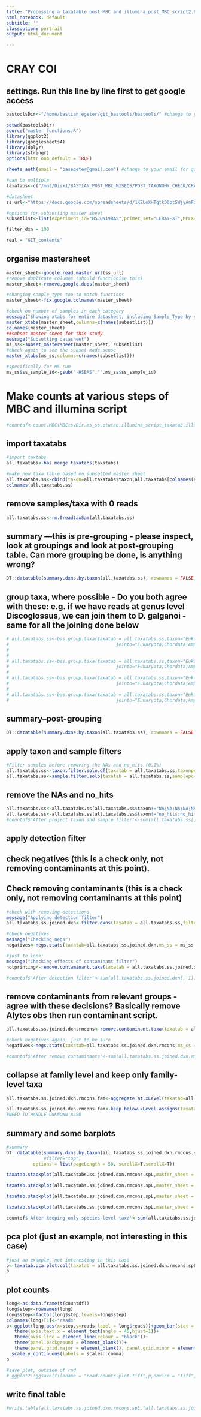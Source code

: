 ```yaml
---
title: "Processing a taxatable post MBC and illumina_post_MBC_script2.R"
html_notebook: default
subtitle: ''
classoption: portrait
output: html_document

---
```


# CRAY COI

## settings. Run this line by line first to get google access 

```r
bastoolsDir<-"/home/bastian.egeter/git_bastools/bastools/" #change to your bastools directory

setwd(bastoolsDir)
source("master_functions.R")
library(ggplot2)
library(googlesheets4)
library(dplyr)
library(stringr)
options(httr_oob_default = TRUE)

sheets_auth(email = "basegeter@gmail.com") #change to your email for google account

#can be multiple
taxatabs<-c("/mnt/Disk1/BASTIAN_POST_MBC_MISEQS/POST_TAXONOMY_CHECK/CRAY_REBIN/CRAY-HSJUN19BAS_COI.none.flash2.vsearch_qfilt.cutadapt.vsearch_uniq.vsearch_afilt.allsamples_step5.ALL_vsearch_uniq.nodenoise.noclust.rebins.taxatable.tf.spliced.txt")

#datasheet
ss_url<-"https://docs.google.com/spreadsheets/d/1KZLoXHTgtkD0btSWjyAmFiGJ_cPcYITyfFSlzehisRI/edit#gid=1531090624"

#options for subsetting master sheet 
subsetlist<-list(experiment_id="HSJUN19BAS",primer_set="LERAY-XT",MPLX="N",sample_type=c("Extraction_Negative","GIT_contents","PCR_negative"),Replicate_Name=c("ZYMO"))

filter_dxn = 100

real = "GIT_contents"
```

## organise mastersheet
```r
master_sheet<-google.read.master.url(ss_url)
#remove duplicate columns (should functionise this)
master_sheet<-remove.google.dups(master_sheet)

#changing sample_type too to match functions
master_sheet<-fix.google.colnames(master_sheet)

#check on number of samples in each category
message("Showing xtabs for entire datasheet, including Sample_Type by default")
master_xtabs(master_sheet,columns=c(names(subsetlist)))
colnames(master_sheet)
##subset master sheet for this study 
message("Subsetting datasheet")
ms_ss<-subset_mastersheet(master_sheet, subsetlist)
#check again to see the subset made sense
master_xtabs(ms_ss,columns=c(names(subsetlist)))

#specifically for HS run
ms_ss$ss_sample_id<-gsub("-HSBAS","",ms_ss$ss_sample_id)
```

# Make counts at various steps of MBC and illumina script
```r
#countdf<-count.MBC(MBCtsvDir,ms_ss,otutab,illumina_script_taxatab,illumina_script_taxatab_tf)
```

## import taxatabs
```r
#import taxtabs
all.taxatabs<-bas.merge.taxatabs(taxatabs)

#make new taxa table based on subsetted master sheet
all.taxatabs.ss<-cbind(taxon=all.taxatabs$taxon,all.taxatabs[colnames(all.taxatabs) %in% ms_ss$ss_sample_id])
colnames(all.taxatabs.ss)
```

## remove samples/taxa with 0 reads
```r
all.taxatabs.ss<-rm.0readtaxSam(all.taxatabs.ss)
```

## summary ---this is pre-grouping - please inspect, look at groupings and look at post-grouping table. Can more grouping be done, is anything wrong?
```r
DT::datatable(summary.dxns.by.taxon(all.taxatabs.ss), rownames = FALSE, options = list(pageLength = 50, scrollX=T,scrollX=T))
```

## group taxa, where possible - Do you both agree with these: e.g. if we have reads at genus level Discoglossus, we can join them to D. galganoi - same for all the joining done below
```r
# all.taxatabs.ss<-bas.group.taxa(taxatab = all.taxatabs.ss,taxon="Eukaryota;Chordata;Amphibia;Anura;Alytidae;Discoglossus;NA",
#                                        jointo="Eukaryota;Chordata;Amphibia;Anura;Alytidae;Discoglossus;Discoglossus galganoi")
# 
# 
# all.taxatabs.ss<-bas.group.taxa(taxatab = all.taxatabs.ss,taxon="Eukaryota;Chordata;Amphibia;Anura;Bufonidae;Epidalea;NA",
#                                        jointo="Eukaryota;Chordata;Amphibia;Anura;Bufonidae;Epidalea;Epidalea calamita")
# 
# all.taxatabs.ss<-bas.group.taxa(taxatab = all.taxatabs.ss,taxon="Eukaryota;Chordata;Amphibia;Anura;Alytidae;Alytes;NA",
#                                        jointo="Eukaryota;Chordata;Amphibia;Anura;Alytidae;Alytes;Alytes obstetricans")
# 
# all.taxatabs.ss<-bas.group.taxa(taxatab = all.taxatabs.ss,taxon="Eukaryota;Chordata;Amphibia;Anura;Pelobatidae;NA;NA",
#                                        jointo="Eukaryota;Chordata;Amphibia;Anura;Pelobatidae;Pelobates;Pelobates cultripes")
```

## summary--post-grouping
```r
DT::datatable(summary.dxns.by.taxon(all.taxatabs.ss), rownames = FALSE, options = list(pageLength = 50, scrollX=T,scrollX=T))
```

## apply taxon and sample filters
```r
#Filter samples before removing the NAs and no_hits (0.1%)
all.taxatabs.ss<-taxon.filter.solo.df(taxatab = all.taxatabs.ss,taxonpc = 0.1)
all.taxatabs.ss<-sample.filter.solo(taxatab = all.taxatabs.ss,samplepc=0.1)
```

## remove the NAs and no_hits
```r
all.taxatabs.ss<-all.taxatabs.ss[all.taxatabs.ss$taxon!="NA;NA;NA;NA;NA;NA;NA",]
all.taxatabs.ss<-all.taxatabs.ss[all.taxatabs.ss$taxon!="no_hits;no_hits;no_hits;no_hits;no_hits;no_hits;no_hits",]
#countdf$'After project taxon and sample filter'<-sum(all.taxatabs.ss[,-1])
```

## apply detection filter
## check negatives (this is a check only, not removing contaminants at this point). 
## Check removing contaminants (this is a check only, not removing contaminants at this point)
```r
#check with removing detections
message("Applying detection filter")
all.taxatabs.ss.joined.dxn<-filter.dxns(taxatab = all.taxatabs.ss,filter_dxn = filter_dxn)

#check negatives
message("Checking negs")
negatives<-negs.stats(taxatab=all.taxatabs.ss.joined.dxn,ms_ss = ms_ss,real=real,ex_hominidae=F)

#just to look:
message("Checking effects of contaminant filter")
notprinting<-remove.contaminant.taxa(taxatab = all.taxatabs.ss.joined.dxn,master_sheet = ms_ss,negatives = negatives,group.codes = c("Sample_Plate","Sample_Well")) #groups must be in the corresponding order to the object 'negatives' 

#countdf$'After detection filter'<-sum(all.taxatabs.ss.joined.dxn[,-1])

```

## remove contaminants from relevant groups - agree with these decisions? Basically remove Alytes obs then run contaminant script.
```r
all.taxatabs.ss.joined.dxn.rmcons<-remove.contaminant.taxa(taxatab = all.taxatabs.ss.joined.dxn,master_sheet = ms_ss,negatives = negatives,group.codes = c("Sample_Plate","Sample_Well"))

#check negatives again, just to be sure
negatives<-negs.stats(taxatab=all.taxatabs.ss.joined.dxn.rmcons,ms_ss = ms_ss,real=c("faecal_sample"),ex_hominidae=F)

#countdf$'After remove contaminants'<-sum(all.taxatabs.ss.joined.dxn.rmcons[,-1])
```

## collapse at family level and keep only family-level taxa 
```r
all.taxatabs.ss.joined.dxn.rmcons.fam<-aggregate.at.xLevel(taxatab=all.taxatabs.ss.joined.dxn.rmcons,xLevel = "family")

all.taxatabs.ss.joined.dxn.rmcons.fam<-keep.below.xLevel.assigns(taxatab = all.taxatabs.ss.joined.dxn.rmcons.fam,xLevel = "family")
#NEED TO HANDLE UNKNOWN ALSO
```

## summary and some barplots
```r
#summary
DT::datatable(summary.dxns.by.taxon(all.taxatabs.ss.joined.dxn.rmcons.spL), rownames = FALSE, 
              #filter="top",
          options = list(pageLength = 50, scrollX=T,scrollX=T))

taxatab.stackplot(all.taxatabs.ss.joined.dxn.rmcons.spL,master_sheet = ms_ss,column = "predator",as.percent = F,as.dxns = T)

taxatab.stackplot(all.taxatabs.ss.joined.dxn.rmcons.spL,master_sheet = ms_ss,column = "predator",as.percent = T,as.dxns = F)

taxatab.stackplot(all.taxatabs.ss.joined.dxn.rmcons.spL,master_sheet = ms_ss,column = "biomaterial",as.percent = F,as.dxns = F)

taxatab.stackplot(all.taxatabs.ss.joined.dxn.rmcons.spL,master_sheet = ms_ss,column = "individual",as.percent = F,as.dxns = F,facetcol = "predator")

countdf$'After keeping only species-level taxa'<-sum(all.taxatabs.ss.joined.dxn.rmcons.spL[,-1])
```


## pca plot (just an example, not interesting in this case)
```r
#just an example, not interesting in this case
p<-taxatab.pca.plot.col(taxatab = all.taxatabs.ss.joined.dxn.rmcons.spL,master_sheet = ms_ss,MS_colID = "ss_sample_id",lines = T,longnames = F,shortnames = T,ellipse = T,factor1 = "predator")
p
```

## plot counts
```r
long<-as.data.frame(t(countdf))
long$step<-rownames(long)
long$step<-factor(long$step,levels=long$step)
colnames(long)[1]<-"reads"
p<-ggplot(long,aes(x=step,y=reads,label = long$reads))+geom_bar(stat = "identity") +
   theme(axis.text.x = element_text(angle = 45,hjust=1))+
   theme(axis.line = element_line(colour = "black"))+
   theme(panel.background = element_blank())+
   theme(panel.grid.major = element_blank(), panel.grid.minor = element_blank()) +
  scale_y_continuous(labels = scales::comma)
p

#save plot, outside of rmd
# ggplot2::ggsave(filename = "read.counts.plot.tiff",p,device = "tiff",dpi = "print",)

```

## write final table
```r
#write.table(all.taxatabs.ss.joined.dxn.rmcons.spL,"all.taxatabs.ss.joined.dxn.rmcons.spL.12S1.txt",quote = F, row.names = F,col.names = T,sep = "\t")
```